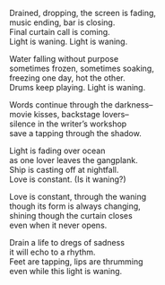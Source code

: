 
Drained, dropping, the screen is fading,  
music ending, bar is closing.  
Final curtain call is coming.  
Light is waning. Light is waning.

Water falling without purpose  
sometimes frozen, sometimes soaking,  
freezing one day, hot the other.  
Drums keep playing. Light is waning.

Words continue through the darkness–  
movie kisses, backstage lovers–  
silence in the writer’s workshop  
save a tapping through the shadow.

Light is fading over ocean  
as one lover leaves the gangplank.  
Ship is casting off at nightfall.  
Love is constant. (Is it waning?)

Love is constant, through the waning  
though its form is always changing,  
shining though the curtain closes  
even when it never opens.

Drain a life to dregs of sadness  
it will echo to a rhythm.  
Feet are tapping, lips are thrumming  
even while this light is waning.
